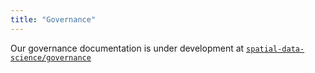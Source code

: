 ```yaml
---
title: "Governance"
---
```


Our governance documentation is under development at
[`spatial-data-science/governance`](https://github.com/spatial-data-science/governance)
